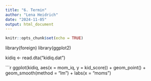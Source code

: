 ```yaml
---
title: "6. Termin"
author: "Lena Heidrich"
date: "2024-11-05"
output: html_document
---
```


```r
knitr::opts_chunk$set(echo = TRUE)
```

library(foreign)
library(ggplot2)

kidiq <- read.dta("kidiq.dat")

```r
ggplot(kidiq, aes(x = mom_iq, y = kid_score)) + geom_point() + geom_smooth(method = "lm") + labs(x = "moms")
